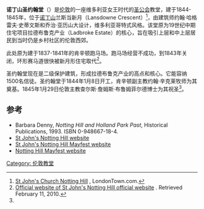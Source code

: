 {{noteTA
|T=zh-tw:諾丁丘聖約翰堂; zh-hk:諾丁山聖約翰堂; zh-cn:诺丁山圣约翰堂;
|1=zh-tw:諾丁丘; zh-hk:諾丁山; zh-cn:诺丁山;
|2=zh-tw:哥德; zh-hk:哥德; zh-cn:哥特;
}}

{{Infobox church
| name             =诺丁山圣约翰堂
| image            = cmglee_St_Johns_Notting_Hill.jpg
| denomination     = [[英格蘭教會|英国圣公会]]
| churchmanship   = [[高教會派|高教會派]]
| architect        = 约翰·哈格雷夫·史蒂文斯和乔治·亚历山大
| style            = [[哥德復興式建築|维多利亚哥特式]]
| constructed_date = 1845年
| country          = [[英国|英国]]
| diocese          = [[聖公會倫敦教區|聖公會倫敦教區]]
| website          = [http://www.stjohnsnottinghill.com/ stjohnsnottinghill.com]
}}
'''诺丁山圣约翰堂'''（{{lang|en|St John's Notting Hill}}）是[[伦敦|伦敦]]的一座维多利亚女王时代的[[圣公会|圣公会]]教堂，建于1844-1845年，位于[[诺丁山|诺丁山]]兰斯当新月（Lansdowne Crescent）<ref name="londontown">[http://www.londontown.com/LondonInformation/Sights%20and%20Attractions/StJohnsChurchNottingHill/ac54f/ St John's Church Notting Hill] {{Wayback|url=http://www.londontown.com/LondonInformation/Sights%20and%20Attractions/StJohnsChurchNottingHill/ac54f/ |date=20160301112014 }}, LondonTown.com.</ref>，由建筑师约翰·哈格雷夫·史蒂文斯和乔治·亚历山大设计，维多利亚哥特式风格。该堂原为19世纪中期住宅项目拉德布鲁克产业（Ladbroke Estate）的核心，旨在吸引上层和中上层居民到当时仍是乡村社区的伦敦西郊。

此处原为建于1837-1841年的肯辛顿跑马场。跑马场经营不成功，到1843年关闭，环形赛马道很快被新月形住宅取代<ref name="stjohnsnottinghill.com">[http://www.stjohnsnottinghill.com/ Official website of St John's Notting Hill official website] {{Wayback|url=http://www.stjohnsnottinghill.com/ |date=20160410131907 }}. Retrieved February 11, 2010.</ref>。

圣约翰堂现在是二级保护建筑，形成拉德布鲁克产业的高点和核心。它能容纳1500名信徒。圣约翰堂于1844年1月8日开工，肯辛顿副主教约翰·辛克莱牧师为其奠基。1845年1月29日伦敦主教查尔斯·詹姆斯·布鲁姆菲尔德博士为其祝圣<ref name="stjohnsnottinghill.com"/>。

==参考==
{{reflist}}
* Barbara Denny, ''Notting Hill and Holland Park Past'', Historical Publications, 1993. ISBN 0-948667-18-4.
*[http://www.stjohnsnottinghill.com/ St John's Notting Hill website]{{Wayback|url=http://www.stjohnsnottinghill.com/ |date=20160410131907 }}
*[https://archive.is/20080705110118/http://www.stjohnsfestival.org.uk/ St John's Notting Hill Mayfest website]
*[http://www.nottinghillmayfest.org.uk/ Notting Hill Mayfest website]{{Wayback|url=http://www.nottinghillmayfest.org.uk/ |date=20160505031046 }}
{{Coord|51|30|39|N|0|12|21|W|display=title}}
{{伦敦教堂}}
[[Category:_伦敦教堂|Category: 伦敦教堂]]